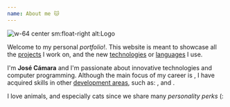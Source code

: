 ```yaml
---
name: About me 🐱
---
```


![w-64 center sm:float-right alt:Logo](/image/logo.png)

Welcome to my personal _portfolio_!. This website is meant to showcase all the [projects](/project) I work on, and the new [technologies](/technology) or [languages](/language) I use.

I'm **José Cámara** and I'm passionate about innovative technologies and computer programming.
Although the main focus of my career is [](development/web), I have acquired skills in other [development areas](/development), such as: [](development/game), [](development/android) and [](development/ios).

I love animals, and especially cats since we share many _personality perks_ (:

